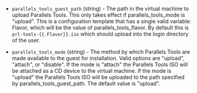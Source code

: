 <!-- Code generated from the comments of the ToolsConfig struct in builder/parallels/common/tools_config.go; DO NOT EDIT MANUALLY -->

-   `parallels_tools_guest_path` (string) - The path in the virtual machine to
    upload Parallels Tools. This only takes effect if parallels_tools_mode
    is "upload". This is a configuration
    template that has a single
    valid variable: Flavor, which will be the value of
    parallels_tools_flavor. By default this is `prl-tools-{{.Flavor}}.iso`
    which should upload into the login directory of the user.
    
-   `parallels_tools_mode` (string) - The method by which Parallels Tools are
    made available to the guest for installation. Valid options are "upload",
    "attach", or "disable". If the mode is "attach" the Parallels Tools ISO will
    be attached as a CD device to the virtual machine. If the mode is "upload"
    the Parallels Tools ISO will be uploaded to the path specified by
    parallels_tools_guest_path. The default value is "upload".
    
